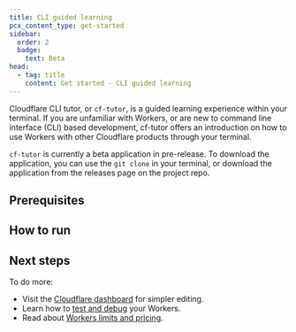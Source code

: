 ```yaml
---
title: CLI guided learning
pcx_content_type: get-started
sidebar:
  order: 2
  badge:
    text: Beta
head:
  - tag: title
    content: Get started - CLI guided learning
---
```



Cloudflare CLI tutor, or `cf-tutor`, is a guided learning experience within your terminal. If you are unfamiliar with Workers, or are new to command line interface (CLI) based development, cf-tutor offers an introduction on how to use Workers with other Cloudflare products through your terminal.

`cf-tutor` is currently a beta application in pre-release. To download the application, you can use the `git clone` in your terminal, or download the application from the releases page on the project repo.

## Prerequisites

<Render file="prereqs" product="workers" />

## How to run

<Render file="cf-tutor" product="workers" />

## Next steps

To do more:

- Visit the [Cloudflare dashboard](https://dash.cloudflare.com/) for simpler editing.
- Learn how to [test and debug](/workers/testing/) your Workers.
- Read about [Workers limits and pricing](/workers/platform/).
